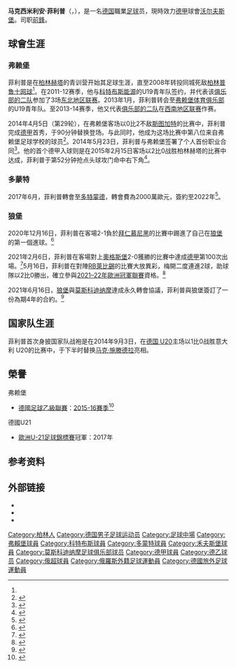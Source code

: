 {{noteTA|G1=football|G2=uefa|G3=德甲
|1=zh-hans:马克西米利安·菲利普;zh-hk:麥斯·菲臘;zh-tw:馬克西米連·菲利普;
|2=zh-hans:菲利普;zh-hk:菲臘;zh-tw:菲利普;
}}
{{Infobox football biography
| name           = 马克西米利安·菲利普<br />Maximilian Philipp
| fullname           = {{lang|de|Maximilian Philipp}}
| image          = Maximilian_Philipp_2019_v_Lokomotiv.jpg
| birth_date     = {{birth date and age|1994|3|1|df=y}}
| birth_place    = {{GER}}[[柏林|柏林]]
| height         = {{height|m=1.84}}
| position       = [[前鋒|前鋒]]
| currentclub = [[沃尔夫斯堡足球俱乐部|沃尔夫斯堡]] 
| clubnumber = 17
| youthyears1    =     –2008 | youthclubs1 = [[柏林赫塔|柏林赫塔]]
| youthyears2    = 2008–2011 | youthclubs2 = [[柏林普鲁士网球|柏林普鲁士网球]]
| youthyears3    = 2011–2012 | youthclubs3 = [[科特布斯能源|科特布斯能源]]
| youthyears4    = 2012–2013 | youthclubs4 = [[弗赖堡体育俱乐部|弗赖堡]]
| years1         = 2011–2012 | clubs1 = [[科特布斯能源二队|科特布斯能源二队]]  | caps1 = 3  | goals1 = 0
| years2         = 2013–2014     | clubs2 = [[弗赖堡二队|弗赖堡二队]]            | caps2 = 31 | goals2 = 12
| years3         = 2014–2017     | clubs3 = [[弗赖堡体育俱乐部|弗赖堡]]                      | caps3 = 88 | goals3 = 18
| years4         = 2017–2019     | clubs4 = [[多特蒙德足球俱樂部|多特蒙德]]                    | caps4 = 38 | goals4 = 10
| years5         = 2019–2021     | clubs5 = [[莫斯科迪纳摩足球俱乐部|莫斯科戴拿模]]
| caps5 = 27
| goals5 = 9
| years6 = 2020–2021
| clubs6 = → [[沃尔夫斯堡足球俱乐部|沃尔夫斯堡]] (外借)
| caps6 = 24
| goals6 = 6
| years7 = 2021–
| clubs7 = [[沃尔夫斯堡足球俱乐部|沃尔夫斯堡]] 
| caps7 = 15
| goals7 = 1
| nationalyears1 = 2014     | nationalteam1 = [[德国20岁以下国家足球队|德国U20]] | nationalcaps1 = 2 | nationalgoals1 = 0
| nationalyears2 = 2016–2017     | nationalteam2 = [[德国21岁以下国家足球队|德国U21]] | nationalcaps2 = 10 | nationalgoals2 = 0
| pcupdate       = 2022年2月6日
| ntupdate       = 
}}
'''马克西米利安·菲利普'''（{{lang-de|'''Maximilian Philipp'''}}，{{bd|1994年|3月1日|catIdx=Philipp, Maximilian}}），是一名[[德国|德国]]職業[[足球|足球]]员，現時效力[[德国足球甲级联赛|德甲]]球會[[沃尔夫斯堡足球俱乐部|沃尔夫斯堡]]。司职[[前鋒|前鋒]]。

==球會生涯==
=== 弗赖堡 ===
菲利普是在[[柏林赫塔|柏林赫塔]]的青训营开始其足球生涯，直至2008年转投同城死敌[[柏林普鲁士网球|柏林普鲁士网球]]<ref name="Profi-Vertrag" />。在2011-12赛季，他与[[科特布斯能源|科特布斯能源]]的U19青年队签约，并代表该[[科特布斯能源二队|俱乐部的二队]]参加了3场[[德国足球东北地区联赛|东北地区联赛]]。2013年1月，菲利普转会至[[弗赖堡体育俱乐部|弗赖堡体育俱乐部]]的U19青年队。至2013-14赛季，他又代表[[弗赖堡二队|俱乐部的二队]]在[[德国足球西南地区联赛|西南地区联赛]]作赛。

2014年4月5日（第29轮），在弗赖堡客场以0比2不敌[[斯图加特体育俱乐部|斯图加特]]的比赛中，菲利普完成[[德甲|德甲]]首秀，于90分钟替换{{link-de|菲利克斯·克劳斯|Felix Klaus}}登场。与此同时，他成为这场比赛中第八位来自弗赖堡足球学校的球员<ref>{{cite web | url=http://www.scfreiburg.com/node/8319 | title=Profivertrag für Maximilian Philipp | author=Thomas Wiehle | work=bild.de | date=2014-04-08 | accessdate=2014-04-08 | language=de | archive-url=https://web.archive.org/web/20140524023316/http://www.scfreiburg.com/node/8319 | archive-date=2014-05-24 | dead-url=yes }}</ref>。2014年5月23日，菲利普与弗赖堡签署了个人首份职业合同<ref name="Profi-Vertrag">{{cite web | url=http://www.scfreiburg.com/node/8319 | title=Profivertrag für Maximilian Philipp | author=Rudi Raschke | work=SC Freiburg | date=2014-05-23 | accessdate=2014-05-23 | language=de | archive-url=https://web.archive.org/web/20140524023316/http://www.scfreiburg.com/node/8319 | archive-date=2014-05-24 | dead-url=yes }}</ref>。他的首个德甲入球则是在2015年2月15日客场以2比0战胜柏林赫塔的比赛中达成，菲利普于第52分钟抢点头球攻门命中右下角<ref>{{cite web|url=http://sports.le.com/video/21970639.html|title=德甲-德国94年超新星破门 柏林赫塔0-2负弗赖堡|publisher=乐视体育|date=2015-02-16|accessdate=2017-01-04|language=zh|archive-date=2017-01-04|archive-url=https://web.archive.org/web/20170104233903/http://sports.le.com/video/21970639.html|dead-url=no}}</ref>。

=== 多蒙特 ===
2017年6月，菲利普轉會至[[多特蒙德足球俱樂部|多特蒙德]]，轉會費為2000萬歐元，簽約至2022年<ref>{{cite news|title=Fix! Philipp für 20 Millionen Euro zum BVB|url=http://www.kicker.de/news/fussball/bundesliga/startseite/679629/artikel_fix-philipp-fuer-20-millionen-euro-zum-bvb.html|accessdate=2017-06-07|work=kicker Online|date=2017-06-07|language=de|archive-date=2017-06-07|archive-url=https://web.archive.org/web/20170607135901/http://www.kicker.de/news/fussball/bundesliga/startseite/679629/artikel_fix-philipp-fuer-20-millionen-euro-zum-bvb.html|dead-url=no}}</ref>。

=== 狼堡 ===
2020年12月16日，菲利普在客場2-1負於[[拜仁慕尼黑足球俱乐部|拜仁慕尼黑]]的比賽中踢進了自己在[[沃尔夫斯堡足球俱乐部|狼堡]]的第一個進球。<ref>{{Cite web|title=VfL Wolfsburg gut, die Bayern aber besser|url=https://www.ndr.de/sport/fussball/VfL-Wolfsburg-gut-die-Bayern-aber-besser,wolfsburg15984.html|access-date=2020-12-16|website=NDR.de|language=de}}</ref>

2021年2月6日，菲利普在客場對上[[奧格斯堡足球俱樂部|奧格斯堡]]2-0獲勝的比賽中達成[[德甲|德甲]]第100次出場。<ref>{{Cite web|title=El VfL Wolfsburg se impone al FC Augsburg y consigue los tres puntos (0-2)|url=https://www.sport.es/es/noticias/bundesliga/vfl-wolfsburg-impone-fc-augsburg-11502454|access-date=2021-02-06|website=sport.es|language=es}}</ref>5月16日，菲利普在對陣[[RB萊比錫|RB萊比錫]]的比賽大放異彩，梅開二度連進2球，助球隊以2比0勝出，確立參與[[2021–22年歐洲冠軍聯賽|2021–22年歐洲冠軍聯賽]]資格。<ref>{{Cite web|title=PHILIPP-DOPPELPACK IN LEIPZIG REICHT Auch Wolfsburg in der Champions League|url=https://sportbild.bild.de/bundesliga/2021/bundesliga/rb-leipzig-vfl-wolfsburg-maximilian-philipp-schiesst-woelfe-in-die-champions-lea-76416352.sport.html|date=2021-05-16|publisher=Sport Bild|language=de}}</ref>

2021年6月16日，[[沃尔夫斯堡足球俱乐部|狼堡]]與[[莫斯科迪纳摩足球俱乐部|莫斯科迪纳摩]]達成永久轉會協議，菲利普與狼堡簽訂了一份為期4年的合約。<ref>{{cite web|publisher=[[VfL_Wolfsburg|VfL Wolfsburg]]|url=https://www.vfl-wolfsburg.de/newsdetails/news-detail/detail/news/fest-verpflichtet/|title=Fest verpflichtet|date=2021-06-16|language=de}}</ref>

==国家队生涯==
菲利普首次身披国家队战袍是在2014年9月3日，在[[德国20岁以下国家足球队|德国 U20]]主场以1比0战胜意大利 U20的比赛中，于下半时替换[[马克·施滕德拉|马克·施滕德拉]]亮相。

== 榮譽 ==
;{{flagicon|GER}} 弗赖堡
* [[德國足球乙級聯賽|德國足球乙級聯賽]]：[[2015年至2016年德国足球乙级联赛|2015-16賽季]]<ref name="sw">{{cite web|title=M. Philipp|url=http://uk.soccerway.com/players/maximilian-philipp/212956/|website=Soccerway|accessdate=2017-06-07|language=en|archive-date=2017-08-01|archive-url=https://web.archive.org/web/20170801044021/http://uk.soccerway.com/players/maximilian-philipp/212956/|dead-url=no}}</ref>

;{{flagicon|GER}} 德國U21
* [[歐洲U-21足球錦標賽|歐洲U-21足球錦標賽]]冠軍：2017年

==参考资料==
{{reflist|2}}

== 外部链接 ==
* {{Soccerway}}
* {{fussballdaten|philippmaximilian|NAME=Maximilian Philipp}}
* {{wfb|maximilian-philipp|NAME=Maximilian Philipp}}

{{禾夫斯堡球員名單}}

{{DEFAULTSORT:Philipp, Maximilian}}
[[Category:柏林人|Category:柏林人]]
[[Category:德国男子足球运动员|Category:德国男子足球运动员]]
[[Category:足球中場|Category:足球中場]]
[[Category:弗賴堡球員|Category:弗賴堡球員]]
[[Category:科特布斯球員|Category:科特布斯球員]]
[[Category:多蒙特球員|Category:多蒙特球員]]
[[Category:禾夫斯堡球員|Category:禾夫斯堡球員]]
[[Category:莫斯科迪纳摩足球俱乐部球员|Category:莫斯科迪纳摩足球俱乐部球员]]
[[Category:德甲球員|Category:德甲球員]]
[[Category:德乙球员|Category:德乙球员]]
[[Category:俄超球員|Category:俄超球員]]
[[Category:俄羅斯外籍足球運動員|Category:俄羅斯外籍足球運動員]]
[[Category:德國旅外足球運動員|Category:德國旅外足球運動員]]